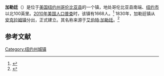 {{Infobox settlement
|official_name            = 加勒廷
|settlement_type          = 镇
|nickname                 = 
|motto                    =

<!-- Images -->
|image_skyline            = 
|imagesize                = 
|image_caption            = 
|image_flag               = 
|image_seal               =

<!-- Maps -->
|pushpin_map            =
|pushpin_label_position = <!-- the position of the pushpin label: left, right, top, bottom, none -->
|pushpin_map_caption    =
|pushpin_mapsize        =
|image_map                = Columbia County New York incorporated areas Gallatin highlighted.svg
|mapsize                  = 
|map_caption              =
|image_map1               = 
|mapsize1                 = 
|map_caption1             =

<!-- Location -->
|coordinates_display      = inline,title
|coordinates_region       = US-NY
|subdivision_type         = [[国家|国家]]
|subdivision_name         = [[美国|美国]]
|subdivision_type1        = [[美国行政区划|州]]
|subdivision_name1        = [[纽约州|纽约州]]
|subdivision_type2        = [[纽约州行政区划|县]]
|subdivision_name2        = [[哥伦比亚县_(纽约州)|哥伦比亚县]]
|government_footnotes     = 
|government_type          =
|established_title        = 
|established_date         =

<!-- Area -->
|unit_pref                = Imperial
|area_footnotes           = 
|area_magnitude           = 
|area_total_km2           = 102.6
|area_land_km2            = 101.3
|area_water_km2           = 1.3
|area_total_sq_mi         = 
|area_land_sq_mi          = 
|area_water_sq_mi         = 

<!-- Population -->
|population_as_of         = [[2010年美国人口普查|2010]]
|population_footnotes     = 
|population_total         = 1668
|population_density_km2   = 16.5
|population_density_sq_mi = 
<!-- General information -->
|timezone                 = [[美国东部时间|EST]]
|utc_offset               = -5
|timezone_DST             = EDT
|utc_offset_DST           = -4
|elevation_footnotes      = 
|elevation_m              = 324
|elevation_ft             = 1063
|latd = 42 |latm = 3 |lats = 56 |latNS = N
|longd = 73 |longm = 42 |longs = 59 |longEW = W

<!-- Area/postal codes & others -->
|postal_code_type         = 
|postal_code              = 
|area_code                = 
|website                  = {{URL|gallatin-ny.org}}
|footnotes                = 
}}
'''加勒廷'''（{{lang-en|Gallatin}}）是位于[[美国|美国]][[纽约州|纽约州]][[哥伦比亚县_(纽约州)|哥伦比亚县]]的一个镇，地处哥伦比亚县南端、[[纽约市|纽约市]]以北100英里。[[2010年美国人口普查|2010年美国人口普查]]时，该镇有1668人。<ref name>{{cite web|url=http://factfinder2.census.gov|publisher=[[United_States_Census_Bureau|United States Census Bureau]]|title=American FactFinder|accessdate=2020-10-02|archive-date=2013-09-11|archive-url=https://web.archive.org/web/20130911234518/http://factfinder2.census.gov/|dead-url=no}}</ref> 1830年，加勒廷镇从[[安克拉姆_(纽约州)|安克拉姆镇]]分出，正式建立。其名称来源于[[艾伯特·加勒廷|艾伯特·加勒廷]]。<ref>{{cite book | url=http://books.google.com/books?id=9V1IAAAAMAAJ&pg=PA133#v=onepage&q&f=false | title=The Origin of Certain Place Names in the United States | publisher=Govt. Print. Off. | author=Gannett, Henry | year=1905 | pages=133 | access-date=2016-04-24 | archive-date=2016-04-25 | archive-url=https://web.archive.org/web/20160425051321/https://books.google.com/books?id=9V1IAAAAMAAJ&pg=PA133#v=onepage&q&f=false | dead-url=no }}</ref>

== 参考文献 ==
{{reflist}}

{{NY-stub}}
[[Category:纽约州城镇|Category:纽约州城镇]]